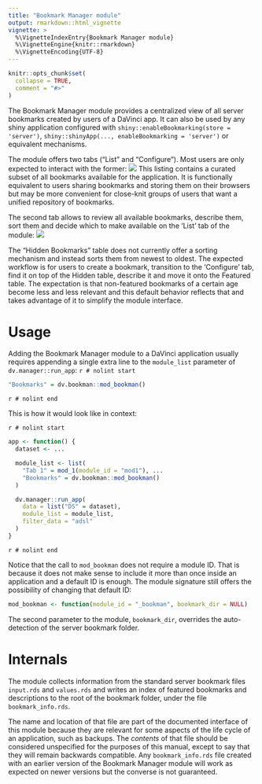 ```yaml
---
title: "Bookmark Manager module"
output: rmarkdown::html_vignette
vignette: >
  %\VignetteIndexEntry{Bookmark Manager module}
  %\VignetteEngine{knitr::rmarkdown}
  %\VignetteEncoding{UTF-8}
---
```


```r
knitr::opts_chunk$set(
  collapse = TRUE,
  comment = "#>"
)
```
The Bookmark Manager module provides a centralized view of all server bookmarks created by users of a DaVinci app.
It can also be used by any shiny application configured with `shiny::enableBookmarking(store = 'server')`, 
`shiny::shinyApp(..., enableBookmarking = 'server')` or equivalent mechanisms.

The module offers two tabs ("List" and "Configure"). Most users are only expected to interact with the former:
![](images/list.jpg) 
This listing contains a curated subset of all bookmarks available for the application. It is functionally equivalent
to users sharing bookmarks and storing them on their browsers but may be more convenient for close-knit groups of users
that want a unified repository of bookmarks.

The second tab allows to review all available bookmarks, describe them, sort them and decide which to make available
on the 'List' tab of the module:
![](images/configure.jpg) 

The "Hidden Bookmarks" table does not currently offer a sorting mechanism and instead sorts them from newest to oldest.
The expected workflow is for users to create a bookmark, transition to the 'Configure' tab, find it on top of the Hidden
table, describe it and move it onto the Featured table. The expectation is that non-featured bookmarks of a certain age
become less and less relevant and this default behavior reflects that and takes advantage of it to simplify the module
interface.

# Usage
Adding the Bookmark Manager module to a DaVinci application usually requires appending a single extra line to the 
`module_list` parameter of `dv.manager::run_app`:
`r # nolint start`
```r
"Bookmarks" = dv.bookman::mod_bookman()
```
`r # nolint end`

This is how it would look like in context:

`r # nolint start`
```r
app <- function() {
  dataset <- ...

  module_list <- list(
    "Tab 1" = mod_1(module_id = "mod1"), ...
    "Bookmarks" = dv.bookman::mod_bookman()
  )

  dv.manager::run_app(
    data = list("DS" = dataset),
    module_list = module_list,
    filter_data = "adsl"
  )
}
```
`r # nolint end`

Notice that the call to `mod_bookman` does not require a module ID. That is because it does not make sense to include 
it more than once inside an application and a default ID is enough. The module signature still offers the possibility
of changing that default ID:
```r
mod_bookman <- function(module_id = "_bookman", bookmark_dir = NULL)
```
The second parameter to the module, `bookmark_dir`, overrides the auto-detection of the server bookmark folder.

# Internals

The module collects information from the standard server bookmark files `input.rds` and `values.rds` and writes an index
of featured bookmarks and descriptions to the root of the bookmark folder, under the file `bookmark_info.rds`.

The name and location of that file are part of the documented interface of this module because they are relevant for some 
aspects of the life cycle of an application, such as backups. The *contents* of that file should be considered unspecified
for the purposes of this manual, except to say that they will remain backwards compatible. Any `bookmark_info.rds` file
created with an earlier version of the Bookmark Manager module will work as expected on newer versions but the converse is
not guaranteed.
